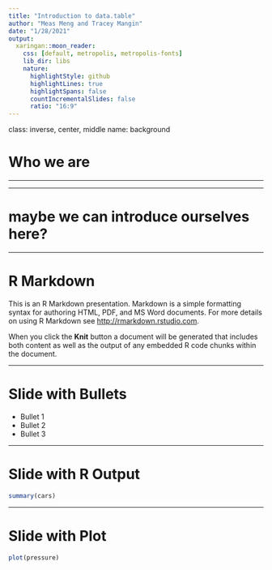 ```yaml
---
title: "Introduction to data.table"
author: "Meas Meng and Tracey Mangin"
date: "1/28/2021"
output:
  xaringan::moon_reader:
    css: [default, metropolis, metropolis-fonts] 
    lib_dir: libs
    nature:
      highlightStyle: github
      highlightLines: true
      highlightSpans: false
      countIncrementalSlides: false
      ratio: "16:9"
---
```


class: inverse, center, middle
name: background

# Who we are

<hr/>

---

# maybe we can introduce ourselves here?


---

# R Markdown

This is an R Markdown presentation. Markdown is a simple formatting syntax for authoring HTML, PDF, and MS Word documents. For more details on using R Markdown see <http://rmarkdown.rstudio.com>.

When you click the **Knit** button a document will be generated that includes both content as well as the output of any embedded R code chunks within the document.

---

# Slide with Bullets

- Bullet 1
- Bullet 2
- Bullet 3

---

# Slide with R Output

```r
summary(cars)
```

---

# Slide with Plot

```r
plot(pressure)
```

